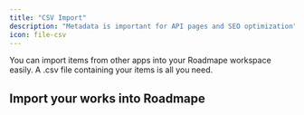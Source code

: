 ```yaml
---
title: "CSV Import"
description: "Metadata is important for API pages and SEO optimization"
icon: file-csv
---
```

You can import items from other apps into your Roadmape workspace easily. A .csv file containing your items is all you need.

## Import your works into Roadmape

